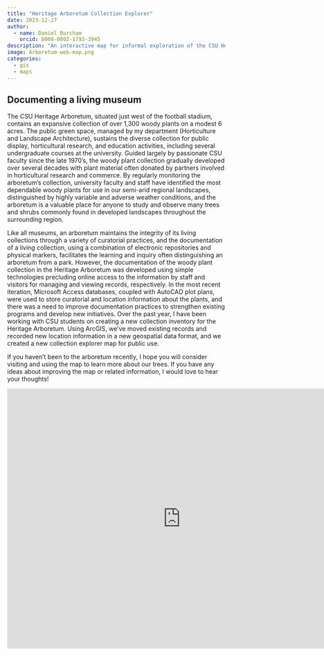 ```yaml
---
title: "Heritage Arboretum Collection Explorer"
date: 2023-12-27
author: 
  - name: Daniel Burcham
    orcid: 0000-0002-1793-3945
description: "An interactive map for informal exploration of the CSU Heritage Arboretum"
image: Arboretum-web-map.png
categories:
  - gis
  - maps
---
```


## Documenting a living museum

The CSU Heritage Arboretum, situated just west of the football stadium, contains an expansive collection of over 1,300 woody plants on a modest 6 acres. The public green space, managed by my department (Horticulture and Landscape Architecture), sustains the diverse collection for public display, horticultural research, and education activities, including several undergraduate courses at the university. Guided largely by passionate CSU faculty since the late 1970's, the woody plant collection gradually developed over several decades with plant material often donated by partners involved in horticultural research and commerce. By regularly monitoring the arboretum’s collection, university faculty and staff have identified the most dependable woody plants for use in our semi-arid regional landscapes, distinguished by highly variable and adverse weather conditions, and the arboretum is a valuable place for anyone to study and observe many trees and shrubs commonly found in developed landscapes throughout the surrounding region. 

Like all museums, an arboretum maintains the integrity of its living collections through a variety of curatorial practices, and the documentation of a living collection, using a combination of electronic repositories and physical markers, facilitates the learning and inquiry often distinguishing an arboretum from a park. However, the documentation of the woody plant collection in the Heritage Arboretum was developed using simple technologies precluding online access to the information by staff and visitors for managing and viewing records, respectively. In the most recent iteration, Microsoft Access databases, coupled with AutoCAD plot plans, were used to store curatorial and location information about the plants, and there was a need to improve documentation practices to strengthen existing programs and develop new initiatives. Over the past year, I have been working with CSU students on creating a new collection inventory for the Heritage Arboretum. Using ArcGIS, we've moved existing records and recorded new location information in a new geospatial data format, and we created a new collection explorer map for public use. 

If you haven't been to the arboretum recently, I hope you will consider visiting and using the map to learn more about our trees. If you have any ideas about improving the map or related information, I would love to hear your thoughts!

```{=html}
<iframe width="800" height="600" frameborder="0" allowfullscreen src="https://arcg.is/1yzvz00"></iframe>
```


